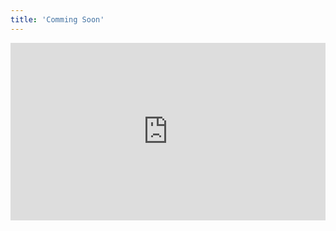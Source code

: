 ```yaml
---
title: 'Comming Soon'
---
```


<div style="position: relative; width: 100%; padding-top: 56.25%;">
  <iframe 
    src="https://ainvest.com" 
    style="
      position: absolute;
      top: 0;
      left: 0;
      width: 100%;
      height: 100%;
      border: none;
    "
  ></iframe>
</div>
